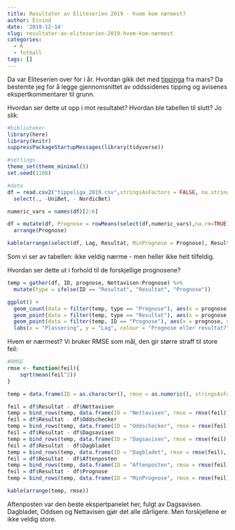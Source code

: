 ```yaml
---
title: Resultater av Eliteserien 2019 - hvem kom nærmest?
author: Eivind
date: '2019-12-14'
slug: resultater-av-eliteserien-2019-hvem-kom-nærmest
categories:
  - R
  - fotball
tags: []
---
```


Da var Eliteserien over for i år. Hvordan gikk det med [tippinga](https://suppe-og-analyse.netlify.com/post/eliteserien-2019-hvordan-blir-tabellen-til-slutt/) fra mars? Da bestemte jeg for å legge gjennomsnittet av oddssidenes tipping og avisenes ekspertkommentarer til grunn.

Hvordan ser dette ut opp i mot resultatet? Hvordan ble tabellen til slutt? Jo slik: 

```r
#biblioteker
library(here)
library(knitr)
suppressPackageStartupMessages(library(tidyverse))

#settings
theme_set(theme_minimal())
set.seed(1106)

#data
df = read.csv2("tippeliga_2019.csv",stringsAsFactors = FALSE, na.strings = "", nrows = 16) %>%
  select(., -UniBet, - NordicBet)

numeric_vars = names(df)[2:6]

df = mutate(df, Prognose = rowMeans(select(df,numeric_vars),na.rm=TRUE)) %>%
  arrange(Prognose)
```

```r
kable(arrange(select(df, Lag, Resultat, MinPrognose = Prognose), Resultat)) 
```

Som vi ser av tabellen: ikke veldig nærme - men heller ikke helt tilfeldig. 

Hvordan ser dette ut i forhold til de forskjellige prognosene?

```r
temp = gather(df, ID, prognose, Nettavisen:Prognose) %>%
  mutate(type = ifelse(ID == "Resultat", "Resultat", "Prognose"))

ggplot() + 
  geom_count(data = filter(temp, type == "Prognose"), aes(x = prognose, y = Lag), colour = "grey") +
  geom_point(data = filter(temp, type == "Resultat"), aes(x = prognose, y = Lag), colour = "black") +
  geom_point(data = filter(temp, ID == "Prognose"), aes(x = prognose, y = Lag), colour = "red") +
  labs(x = "Plassering", y = "Lag", colour = "Prognose eller resultat?")
```

Hvem er nærmest? Vi bruker RMSE som mål, den gir større straff til store feil:

```r
#RMSE
rmse <- function(feil){
    sqrt(mean(feil^2))
}

temp = data.frame(ID = as.character(), rmse = as.numeric(), stringsAsFactors = FALSE)

feil = df$Resultat - df$Nettavisen
temp = bind_rows(temp, data.frame(ID = "Nettavisen", rmse = rmse(feil), stringsAsFactors = FALSE))
feil = df$Resultat - df$Oddschecker
temp = bind_rows(temp, data.frame(ID = "Oddschecker", rmse = rmse(feil), stringsAsFactors = FALSE))
feil = df$Resultat - df$Dagsavisen
temp = bind_rows(temp, data.frame(ID = "Dagsavisen", rmse = rmse(feil), stringsAsFactors = FALSE))
feil = df$Resultat - df$Dagbladet
temp = bind_rows(temp, data.frame(ID = "Dagbladet", rmse = rmse(feil), stringsAsFactors = FALSE))
feil = df$Resultat - df$Aftenposten
temp = bind_rows(temp, data.frame(ID = "Aftenposten", rmse = rmse(feil), stringsAsFactors = FALSE))
feil = df$Resultat - df$Prognose
temp = bind_rows(temp, data.frame(ID = "MinPrognose", rmse = rmse(feil), stringsAsFactors = FALSE))

kable(arrange(temp, rmse))
```

Aftenposten var den beste ekspertpanelet her, fulgt av Dagsavisen. Dagbladet, Oddsen og Nettavisen gjør det alle dårligere. Men forskjellene er ikke veldig store.